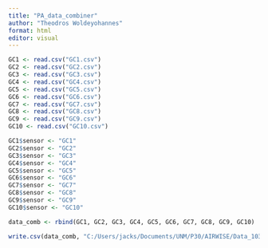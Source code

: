 ```yaml
---
title: "PA_data_combiner"
author: "Theodros Woldeyohannes"
format: html
editor: visual
---
```


```r
GC1 <- read.csv("GC1.csv")
GC2 <- read.csv("GC2.csv")
GC3 <- read.csv("GC3.csv")
GC4 <- read.csv("GC4.csv")
GC5 <- read.csv("GC5.csv")
GC6 <- read.csv("GC6.csv")
GC7 <- read.csv("GC7.csv")
GC8 <- read.csv("GC8.csv")
GC9 <- read.csv("GC9.csv")
GC10 <- read.csv("GC10.csv")
```

```r
GC1$sensor <- "GC1"
GC2$sensor <- "GC2"
GC3$sensor <- "GC3"
GC4$sensor <- "GC4"
GC5$sensor <- "GC5"
GC6$sensor <- "GC6"
GC7$sensor <- "GC7"
GC8$sensor <- "GC8"
GC9$sensor <- "GC9"
GC10$sensor <- "GC10"
```

```r
data_comb <- rbind(GC1, GC2, GC3, GC4, GC5, GC6, GC7, GC8, GC9, GC10)
```

```r
write.csv(data_comb, "C:/Users/jacks/Documents/UNM/P30/AIRWISE/Data_103024/PurpleAir Download 10-30-2024/all_data.csv")
```

